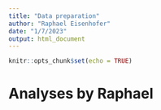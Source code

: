 ```yaml
---
title: "Data preparation"
author: "Raphael Eisenhofer"
date: "1/7/2023"
output: html_document
---
```


```r
knitr::opts_chunk$set(echo = TRUE)
```

# Analyses by Raphael
